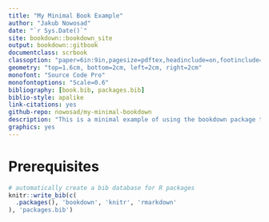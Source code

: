 ```yaml
--- 
title: "My Minimal Book Example"
author: "Jakub Nowosad"
date: "`r Sys.Date()`"
site: bookdown::bookdown_site
output: bookdown::gitbook
documentclass: scrbook
classoption: "paper=6in:9in,pagesize=pdftex,headinclude=on,footinclude=on,10pt"
geometry: "top=1.6cm, bottom=2cm, left=2cm, right=2cm"
monofont: "Source Code Pro"
monofontoptions: "Scale=0.6"
bibliography: [book.bib, packages.bib]
biblio-style: apalike
link-citations: yes
github-repo: nowosad/my-minimal-bookdown
description: "This is a minimal example of using the bookdown package to write a book. The output format for this example is bookdown::gitbook."
graphics: yes
---
```


# Prerequisites

```r
# automatically create a bib database for R packages
knitr::write_bib(c(
  .packages(), 'bookdown', 'knitr', 'rmarkdown'
), 'packages.bib')
```
